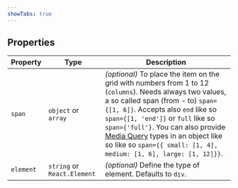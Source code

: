 ```yaml
---
showTabs: true
---
```


## Properties

| Property  | Type                        | Description                                                                                                                                                                                                                                                                                                                                                                                                     |
| --------- | --------------------------- | --------------------------------------------------------------------------------------------------------------------------------------------------------------------------------------------------------------------------------------------------------------------------------------------------------------------------------------------------------------------------------------------------------------- |
| `span`    | `object` or `array`         | _(optional)_ To place the item on the grid with numbers from 1 to 12 (`columns`). Needs always two values, a so called span (from - to) `span={[1, 6]}`. Accepts also `end` like so `span={[1, 'end']}` or `full` like so `span={'full'}`. You can also provide [Media Query](/uilib/usage/layout/media-queries/) types in an object like so like so `span={{ small: [1, 4], medium: [1, 6], large: [1, 12]}}`. |
| `element` | `string` or `React.Element` | _(optional)_ Define the type of element. Defaults to `div`.                                                                                                                                                                                                                                                                                                                                                     |
